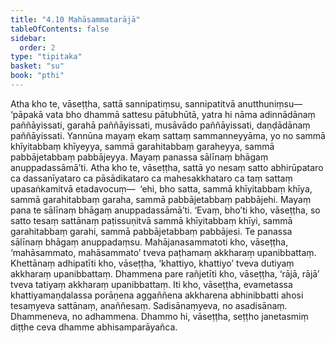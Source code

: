 ```yaml
---
title: "4.10 Mahāsammatarājā"
tableOfContents: false
sidebar:
  order: 2
type: "tipitaka"
basket: "su"
book: "pthi"
---
```



<DynamicBreadcrumb />

<Division number="130" book="pthi" bookNo="8" page="76">

<Paragraph number="271" book="pthi">
Atha kho te, vāseṭṭha, sattā sannipatiṃsu, sannipatitvā anutthuniṃsu—  ‘pāpakā vata bho dhammā sattesu pātubhūtā, yatra hi nāma adinnādānaṃ paññāyissati, garahā paññāyissati, musāvādo paññāyissati, daṇḍādānaṃ paññāyissati. Yannūna mayaṃ ekaṃ sattaṃ sammanneyyāma, yo no sammā khīyitabbaṃ khīyeyya, sammā garahitabbaṃ garaheyya, sammā pabbājetabbaṃ pabbājeyya. Mayaṃ panassa sālīnaṃ bhāgaṃ anuppadassāmā’ti.
</Paragraph>

<Paragraph number="272" book="pthi">
Atha kho te, vāseṭṭha, sattā yo nesaṃ satto abhirūpataro ca dassanīyataro ca pāsādikataro ca mahesakkhataro ca taṃ sattaṃ upasaṅkamitvā etadavocuṃ—  ‘ehi, bho satta, sammā khīyitabbaṃ khīya, sammā garahitabbaṃ garaha, sammā pabbājetabbaṃ pabbājehi. Mayaṃ pana te sālīnaṃ bhāgaṃ anuppadassāmā’ti. ‘Evaṃ, bho’ti kho, vāseṭṭha, so satto tesaṃ sattānaṃ paṭissuṇitvā sammā khīyitabbaṃ khīyi, sammā garahitabbaṃ garahi, sammā pabbājetabbaṃ pabbājesi. Te panassa sālīnaṃ bhāgaṃ anuppadaṃsu.
</Paragraph>

</Division>
<Division number="131" book="pthi" bookNo="8" page="77">

<Paragraph number="273" book="pthi">
Mahājanasammatoti kho, vāseṭṭha, ‘mahāsammato, mahāsammato’ tveva paṭhamaṃ akkharaṃ upanibbattaṃ. Khettānaṃ adhipatīti kho, vāseṭṭha, ‘khattiyo, khattiyo’ tveva dutiyaṃ akkharaṃ upanibbattaṃ. Dhammena pare rañjetīti kho, vāseṭṭha, ‘rājā, rājā’ tveva tatiyaṃ akkharaṃ upanibbattaṃ. Iti kho, vāseṭṭha, evametassa khattiyamaṇḍalassa porāṇena aggaññena akkharena abhinibbatti ahosi tesaṃyeva sattānaṃ, anaññesaṃ. Sadisānaṃyeva, no asadisānaṃ. Dhammeneva, no adhammena. Dhammo hi, vāseṭṭha, seṭṭho janetasmiṃ diṭṭhe ceva dhamme abhisamparāyañca.
</Paragraph>
</Division>